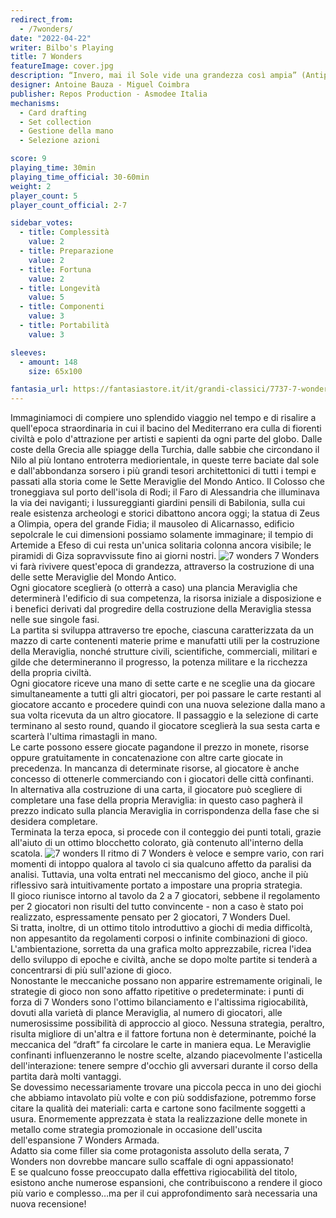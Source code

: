 ```yaml
---
redirect_from:
  - /7wonders/
date: "2022-04-22"
writer: Bilbo's Playing
title: 7 Wonders
featureImage: cover.jpg
description: “Invero, mai il Sole vide una grandezza così ampia” (Antipatro di Sidone)
designer: Antoine Bauza - Miguel Coimbra
publisher: Repos Production - Asmodee Italia
mechanisms:
  - Card drafting
  - Set collection
  - Gestione della mano
  - Selezione azioni

score: 9
playing_time: 30min
playing_time_official: 30-60min
weight: 2
player_count: 5
player_count_official: 2-7

sidebar_votes:
  - title: Complessità
    value: 2
  - title: Preparazione
    value: 2
  - title: Fortuna
    value: 2
  - title: Longevità
    value: 5
  - title: Componenti
    value: 3
  - title: Portabilità
    value: 3

sleeves:
  - amount: 148
    size: 65x100

fantasia_url: https://fantasiastore.it/it/grandi-classici/7737-7-wonders.html
---
```


<Setting>
  Immaginiamoci di compiere uno splendido viaggio nel tempo e di risalire a
  quell'epoca straordinaria in cui il bacino del Mediterrano era culla di
  fiorenti civiltà e polo d'attrazione per artisti e sapienti da ogni parte del
  globo. Dalle coste della Grecia alle spiagge della Turchia, dalle sabbie che
  circondano il Nilo al più lontano entroterra mediorientale, in queste terre
  baciate dal sole e dall'abbondanza sorsero i più grandi tesori architettonici
  di tutti i tempi e passati alla storia come le Sette Meraviglie del Mondo
  Antico. Il Colosso che troneggiava sul porto dell'isola di Rodi; il Faro di
  Alessandria che illuminava la via dei naviganti; i lussureggianti giardini
  pensili di Babilonia, sulla cui reale esistenza archeologi e storici dibattono
  ancora oggi; la statua di Zeus a Olimpia, opera del grande Fidia; il mausoleo
  di Alicarnasso, edificio sepolcrale le cui dimensioni possiamo solamente
  immaginare; il tempio di Artemide a Efeso di cui resta un'unica solitaria
  colonna ancora visibile; le piramidi di Giza sopravvissute fino ai giorni
  nostri.
</Setting>

<img src="./game1.jpg" alt="7 wonders" />

<Rules>
  7 Wonders vi farà rivivere quest'epoca di grandezza, attraverso la costruzione
  di una delle sette Meraviglie del Mondo Antico.
  <br />
  Ogni giocatore sceglierà (o otterrà a caso) una plancia Meraviglia che
  determinerà l'edificio di sua competenza, la risorsa iniziale a disposizione e
  i benefici derivati dal progredire della costruzione della Meraviglia stessa
  nelle sue singole fasi.
  <br />
  La partita si sviluppa attraverso tre epoche, ciascuna caratterizzata da un
  mazzo di carte contenenti materie prime e manufatti utili per la costruzione
  della Meraviglia, nonché strutture civili, scientifiche, commerciali, militari
  e gilde che determineranno il progresso, la potenza militare e la ricchezza
  della propria civiltà.
  <br />
  Ogni giocatore riceve una mano di sette carte e ne sceglie una da giocare
  simultaneamente a tutti gli altri giocatori, per poi passare le carte restanti
  al giocatore accanto e procedere quindi con una nuova selezione dalla mano a
  sua volta ricevuta da un altro giocatore. Il passaggio e la selezione di carte
  terminano al sesto round, quando il giocatore sceglierà la sua sesta carta e
  scarterà l'ultima rimastagli in mano.
  <br />
  Le carte possono essere giocate pagandone il prezzo in monete, risorse oppure
  gratuitamente in concatenazione con altre carte giocate in precedenza. In
  mancanza di determinate risorse, al giocatore è anche concesso di ottenerle
  commerciando con i giocatori delle città confinanti.
  <br />
  In alternativa alla costruzione di una carta, il giocatore può scegliere di
  completare una fase della propria Meraviglia: in questo caso pagherà il prezzo
  indicato sulla plancia Meraviglia in corrispondenza della fase che si desidera
  completare.
  <br />
  Terminata la terza epoca, si procede con il conteggio dei punti totali, grazie
  all'aiuto di un ottimo blocchetto colorato, già contenuto all'interno della
  scatola.
</Rules>

<img src="./game2.jpg" alt="7 wonders" />

<Feedback>
  Il ritmo di 7 Wonders è veloce e sempre vario, con rari momenti di intoppo
  qualora al tavolo ci sia qualcuno affetto da paralisi da analisi. Tuttavia,
  una volta entrati nel meccanismo del gioco, anche il più riflessivo sarà
  intuitivamente portato a impostare una propria strategia.
  <br />
  Il gioco riunisce intorno al tavolo da 2 a 7 giocatori, sebbene il regolamento
  per 2 giocatori non risulti del tutto convincente - non a caso è stato poi
  realizzato, espressamente pensato per 2 giocatori, 7 Wonders Duel.
  <br />
  Si tratta, inoltre, di un ottimo titolo introduttivo a giochi di media
  difficoltà, non appesantito da regolamenti corposi o infinite combinazioni di
  gioco.
  <br />
  L'ambientazione, sorretta da una grafica molto apprezzabile, ricrea l'idea
  dello sviluppo di epoche e civiltà, anche se dopo molte partite si tenderà a
  concentrarsi di più sull'azione di gioco.
  <br />
  Nonostante le meccaniche possano non apparire estremamente originali, le
  strategie di gioco non sono affatto ripetitive o predeterminate: i punti di
  forza di 7 Wonders sono l'ottimo bilanciamento e l'altissima rigiocabilità,
  dovuti alla varietà di plance Meraviglia, al numero di giocatori, alle
  numerosissime possibilità di approccio al gioco. Nessuna strategia, peraltro,
  risulta migliore di un'altra e il fattore fortuna non è determinante, poiché
  la meccanica del “draft” fa circolare le carte in maniera equa. Le Meraviglie
  confinanti influenzeranno le nostre scelte, alzando piacevolmente l'asticella
  dell'interazione: tenere sempre d'occhio gli avversari durante il corso della
  partita darà molti vantaggi.
  <br />
  Se dovessimo necessariamente trovare una piccola pecca in uno dei giochi che
  abbiamo intavolato più volte e con più soddisfazione, potremmo forse citare la
  qualità dei materiali: carta e cartone sono facilmente soggetti a usura.
  Enormemente apprezzata è stata la realizzazione delle monete in metallo come
  strategia promozionale in occasione dell'uscita dell'espansione 7 Wonders
  Armada.
  <br />
  Adatto sia come filler sia come protagonista assoluto della serata, 7 Wonders
  non dovrebbe mancare sullo scaffale di ogni appassionato!
  <br />E se qualcuno fosse preoccupato dalla effettiva rigiocabilità del titolo,
  esistono anche numerose espansioni, che contribuiscono a rendere il gioco più vario
  e complesso…ma per il cui approfondimento sarà necessaria una nuova recensione!
</Feedback>

<Instagram id="CcpZIO8Dxwt" />
